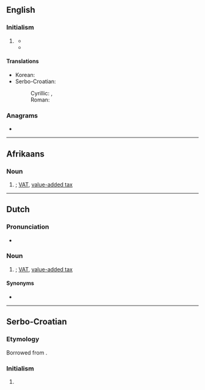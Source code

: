 {{also|btw}}
==English==

===Initialism===
{{rfc-header|Initialism}}
{{en-initialism}}

# {{lb|en|Internet|text}} {{initialism of|by the way|lang=en}}
#* {{quote-newsgroup|author=harpo!ber|title=Lion's Book|newsgroup=fa.unix-wizards|id=anews.Aharpo.261|url=https://groups.google.com/forum/#!original/fa.unix-wizards/12jUlN8kCP0/GS6dKFdNB30J|accessdate=2016-07-02|date=1981-06-14|passage=Last I heard, the books could not be copied in any part nor seen by non-licensees. '''BTW''' - Irma Biren has been promoted (she deserved it) and the new contact would be Francine Glick.}}
#* {{quote-web|author=Vince Perriello (Editor in Chief)|title=Volume 6, Number 19|url=http://www.textfiles.com/fidonet-on-the-internet/878889/fido0619.txt|archiveurl=https://web.archive.org/web/20050118194512/http://www.textfiles.com/fidonet-on-the-internet/878889/fido0619.txt|archivedate=2005-01-18|work=FidoNews|date=1989-05-08|passage='''BTW''' - By The Way}}

====Translations====
{{trans-top|[[by the way]]}}
* Korean: {{t+|ko|그런데}}
* Serbo-Croatian:
*: Cyrillic: {{t|sh|УБР|tr=UBR}}, {{t|sh|БТЊ}} {{qualifier|slang}}
*: Roman: {{t|sh|UBR}}
{{trans-mid}}
{{trans-bottom}}

===Anagrams===
* {{anagrams|en|TWB|WTB}}

----

==Afrikaans==

===Noun===
{{af-noun|-}}

# {{initialism of|[[belasting]] [[op]] [[toegevoegde]] [[waarde]]|lang=af}}; [[VAT]], [[value-added tax]]

----

==Dutch==

===Pronunciation===
* {{audio|Nl-btw.ogg|Audio|lang=nl}}

===Noun===
{{nl-noun|f|-|-}}

# {{initialism of|[[belasting]] [[op]] [[de]] [[toevoegen|toegevoegde]] [[waarde]]|lang=af}}; [[VAT]], [[value-added tax]]

====Synonyms====
* {{l|nl|omzetbelasting}}

----

==Serbo-Croatian==

===Etymology===
Borrowed from {{bor|sh|en|BTW|t=[[by the way]]|notext=1}}.

===Initialism===
{{rfc-header|Initialism}}
{{sh-initialism}}

# {{lb|sh|Internet|text}} {{initialism of|by the way|lang=sh}}